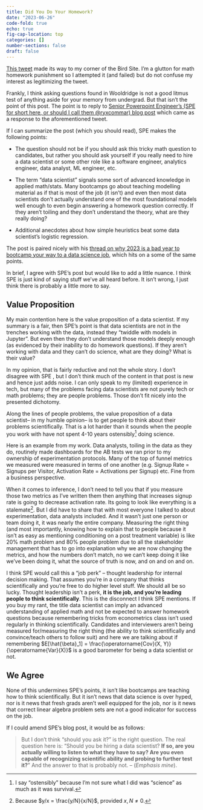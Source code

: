 ```yaml
---
title: Did You Do Your Homework?
date: "2023-06-26"
code-fold: true
echo: true
fig-cap-location: top
categories: []
number-sections: false
draft: false
---
```


[This tweet](https://twitter.com/quantian1/status/1673358773178585091) made its way to my corner of the Bird Site. I'm a glutton for math homework punishment so I attempted it (and failed) but do not confuse my interest as legitimizing the tweet.

Frankly, I think asking questions found in Wooldridge is not a good litmus test of anything aside for your memory from undergrad. But that isn't the point of this post. The point is to reply to [Senior Powerpoint Engineer's (SPE for short here, or should I call them \@ryxcommar) blog post](https://ryxcommar.com/2023/06/26/should-you-ask-data-science-job-candidates-this-tricky-math-question/) which came as a response to the aforementioned tweet.

If I can summarize the post (which you should read), SPE makes the following points:

-   The question should not be if you should ask this tricky math question to candidates, but rather you should ask yourself if you really need to hire a data scientist or some other role like a software engineer, analytics engineer, data analyst, ML engineer, etc.

<!-- -->

-   The term "data scientist" signals some sort of advanced knowledge in applied math/stats. Many bootcamps go about teaching modelling material as if that is most of the job (it isn't) and even then most data scientists don't actually understand one of the most foundational models well enough to even begin answering a homework question correctly. If they aren't toiling and they don't understand the theory, what are they really doing?

-   Additional anecdotes about how simple heuristics beat some data scientist's logistic regression.


The post is paired nicely with his [thread on why 2023 is a bad year to bootcamp your way to a data science job](https://twitter.com/ryxcommar/status/1672265739527417865), which hits on a some of the same points.

In brief, I agree with SPE's post but would like to add a little nuance.  I think SPE is just kind of saying stuff we've all heard before.  It isn't wrong, I just think there is probably a little more to say.

## Value Proposition

My main contention here is the value proposition of a data scientist. If my summary is a fair, then SPE's point is that data scientists are not in the trenches working with the data, instead they "twiddle with models in Jupyter". But even then they don't understand those models deeply enough (as evidenced by their inability to do homework questions).  If they aren't working with data and they can't do science, what are they doing? What is their value?

In my opinion, that is fairly reductive and not the whole story. I don't disagree with SPE , but I don't think much of the content in that post is new and hence just adds noise. I can only speak to my (limited) experience in tech, but many of the problems facing data scientists are not purely tech or math problems; they are people problems.  Those don't fit nicely into the presented dichotomy.

Along the lines of people problems, the value proposition of a data scientist-- in my humble opinion-- is to get people to think about their problems scientifically. That is a lot harder than it sounds when the people you work with have not spent 4-10 years ostensibly[^1] doing science.  

Here is an example from my work.  Data analysts, toiling in the data as they do, routinely made dashboards for the AB tests we ran prior to my ownership of experimentation protocols.  Many of the top of funnel metrics we measured were measured in terms of one another (e.g. Signup Rate = Signups per Visitor, Activation Rate = Activations per Signup) etc.  Fine from a business perspective.

When it comes to inference, I don't need to tell you that if you measure those two metrics as I've written them then anything that increases signup rate is going to decrease activation rate. Its going to look like everything is a stalemate[^2].  But I did have to share that with most everyone I talked to about experimentation, data analysts included. And it wasn't just one person or team doing it, it was nearly the entire company. Measuring the right thing (and most importantly, knowing how to explain that to people because it isn't as easy as mentioning conditioning on a post treatment variable) is like 20% math problem and 80% people problem due to all the stakeholder management that has to go into explanation why we are now changing the metrics, and how the numbers don't match, no we can't keep doing it like we've been doing it, what the source of truth is now, and on and on and on.

I think SPE would call this a "job perk" -- thought leadership for internal decision making.  That assumes you're in a company that thinks scientifically and you're free to do higher level stuff. We should all be so lucky.  Thought leadership isn't a perk, **it is the job, and you're leading people to think scientifically**.  This is the disconnect I think SPE mentions. If you buy my rant, the title data scientist can imply an advanced understanding of applied math and not be expected to answer homework questions because remembering tricks from econometrics class isn't used regularly in thinking scientifically.  Candidates and interviewers aren't being measured for/measuring the right thing (the ability to think scientifically and convince/teach others to follow suit) and here we are talking about if remembering $E[\hat{\beta}_1] = \frac{\operatorname{Cov}(X, Y)}{\operatorname{Var}(X)}$ is a good barometer for being a data scientist or not.  

## We Agree

None of this undermines SPE's points, it isn't like bootcamps are teaching how to think scientifically.  But it isn't news that data science is over hyped, nor is it news that fresh grads aren't well equipped for the job, nor is it news that correct linear algebra problem sets are not a good indicator for success on the job.

If I could amend SPE's blog post, it would be as follows:

>But I don’t think “should you ask it?” is the right question. The real question here is: “Should you be hiring a data scientist? **If so, are you actually willing to listen to what they have to say?  Are you even capable of recognizing scientific ability and probing to further test it?**” And the answer to that is probably not.  -- (*Emphasis mine*).

[^1]: I say "ostensibly" because I'm not sure what I did was "science" as much as it was survival.

[^2]: Because $y/x = \frac{y/N}{x/N}$, provided $x, N\neq 0$.
